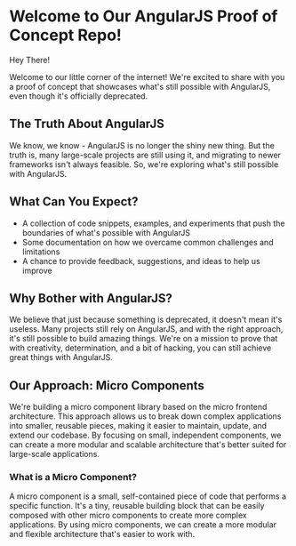 <h1>Welcome to Our AngularJS Proof of Concept Repo!</h1>
<p>Hey There!</p>
<p>
	Welcome to our little corner of the internet! We're excited to share with you a proof of concept that showcases
	what's still possible with AngularJS, even though it's officially deprecated.
</p>
<h2>The Truth About AngularJS</h2>
<p>
	We know, we know - AngularJS is no longer the shiny new thing. But the truth is, many large-scale projects are still
	using it, and migrating to newer frameworks isn't always feasible. So, we're exploring what's still possible with
	AngularJS.
</p>
<h2>What Can You Expect?</h2>
<ul>
	<li>
		A collection of code snippets, examples, and experiments that push the boundaries of what's possible with
		AngularJS
	</li>
	<li>Some documentation on how we overcame common challenges and limitations</li>
	<li>A chance to provide feedback, suggestions, and ideas to help us improve</li>
</ul>
<h2>Why Bother with AngularJS?</h2>
<p>
	We believe that just because something is deprecated, it doesn't mean it's useless. Many projects still rely on
	AngularJS, and with the right approach, it's still possible to build amazing things. We're on a mission to prove
	that with creativity, determination, and a bit of hacking, you can still achieve great things with AngularJS.
</p>
<h2>Our Approach: Micro Components</h2>
<p>
	We're building a micro component library based on the micro frontend architecture. This approach allows us to break
	down complex applications into smaller, reusable pieces, making it easier to maintain, update, and extend our
	codebase. By focusing on small, independent components, we can create a more modular and scalable architecture
	that's better suited for large-scale applications.
</p>
<h3>What is a Micro Component?</h3>
<p>
	A micro component is a small, self-contained piece of code that performs a specific function. It's a tiny, reusable
	building block that can be easily composed with other micro components to create more complex applications. By using
	micro components, we can create a more modular and flexible architecture that's easier to work with.
</p>